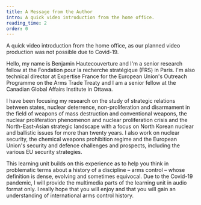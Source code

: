 ```yaml
---
title: A Message from the Author
intro: A quick video introduction from the home office.
reading_time: 2
order: 0
---
```


A quick video introduction from the home office, as our planned video production was not possible due to Covid-19.

<LectureVideo smil="lu20/lu20_vl0_author" poster="https://nonproliferation-elearning.eu/learningunits/history/vid/lu20_vl0_author.jpg" provider="video-stream">

Hello, my name is Benjamin Hautecouverture and I'm a senior research fellow at the Fondation pour la recherche stratégique (FRS) in Paris. I'm also technical director at Expertise France for the European Union's Outreach Programme on the Arms Trade Treaty and I am a senior fellow at the Canadian Global Affairs Institute in Ottawa.

I have been focusing my research on the study of strategic relations between states, nuclear deterrence, non-proliferation and disarmament in the field of weapons of mass destruction and conventional weapons, the nuclear proliferation phenomenon and nuclear proliferation crisis and the North-East-Asian strategic landscape with a focus on North Korean nuclear and ballistic issues for more than twenty years. I also work on nuclear security, the chemical weapons prohibition regime and the European Union's security and defence challenges and prospects, including the various EU security strategies.

This learning unit builds on this experience as to help you think in problematic terms about a history of a discipline – arms control – whose definition is dense, evolving and sometimes equivocal. Due to the Covid-19 pandemic, I will provide the multimedia parts of the learning unit in audio format only. I really hope that you will enjoy and that you will gain an understanding of international arms control history.

</LectureVideo>
